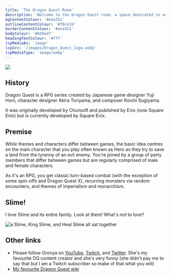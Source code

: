 ```yaml
---
title: 'The Dragon Quest Room'
description: 'Welcome to the Dragon Quest room, a space dedicated to one of my favourite RPGs.'
bgContentColour: '#eea351'
outlineContentColour: '#f0c41b'
borderContentColour: '#eea351'
bodyColour: '#6d9ed7'
headingTextColour: '#fff'
lcpMediaAs: 'image'
lcpSrc: '/images/Dragon_Quest_logo.webp'
lcpMediaType: 'image/webp'
---
```



<div class="img-center"><img src={frontmatter.lcpSrc} /></div>

## History

Dragon Quest is a RPG series created by Japanese game designer Yuji Horii, character designer Akira Toriyama, and composer Koichi Sugiyama.

It was originally developed by Chunsoft and published by Enix (now Square Enix) but is currently developed by Square Enix.

## Premise

While themes and characters differ between games, the basic idea centres on the main character that you play often known as Hero as they try to save a land from the tyranny of an evil enemy. You're joined by a group of party members that differ between games but are regularly comprised of male and female characters.

As it's an RPG, you get classic turn-based combat (with the exception of some spin-offs and Dragon Quest X), recurring monsters via random encounters, and themes of imperialism and monarchism.

## Slime!

I love Slime and its entire family. Look at them! What's _not_ to love?

<div class="img-center"><img src="/images/king-slime-smile-healslime-knit-plush-dragon-quest.jpg" loading="lazy" alt="a Slime, King Slime, and Heal Slime all sat together" /></div>

<h2 class="headings">Other links</h2>

* Please follow Gronya on [YouTube](https://www.youtube.com/@GronyaQuest), [Twitch](https://www.twitch.tv/gronyaquest), and [Twitter](https://twitter.com/gronya). She's my favourite DQ content creator and she's very funny (she didn't pay me to say that but I am a Twitch subscriber so make of that what you will)
* [My favourite Dragon Quest wiki](https://dragon-quest.org/)

<RoomFilter query="dragon-quest" />